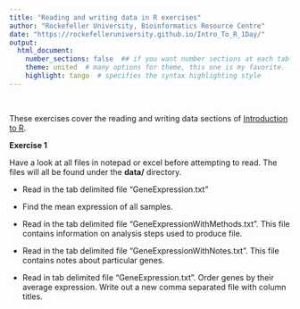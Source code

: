 ```yaml
---
title: "Reading and writing data in R exercises"
author: "Rockefeller University, Bioinformatics Resource Centre"
date: "https://rockefelleruniversity.github.io/Intro_To_R_1Day/"
output: 
  html_document:
    number_sections: false  ## if you want number sections at each table header
    theme: united  # many options for theme, this one is my favorite.
    highlight: tango  # specifies the syntax highlighting style
---
```


<p>&nbsp;</p>
These exercises cover the reading and writing data sections of [Introduction to R](https://rockefelleruniversity.github.io/Intro_To_R_1Day/). 

**Exercise 1**

Have a look at all files in notepad or excel before attempting to read. The files will all be found under the **data/** directory.

- Read in the tab delimited file "GeneExpression.txt"

- Find the mean expression of all samples.

- Read in the tab delimited file "GeneExpressionWithMethods.txt". This file contains information on analysis steps used to produce file.

- Read in the tab delimited file "GeneExpressionWithNotes.txt". This file contains notes about particular genes.

- Read in tab delimited file "GeneExpression.txt". Order genes by their average expression. Write out a new comma separated file with column titles.

